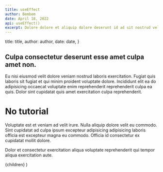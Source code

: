 ```yaml
---
title: useEffect
author: Bembem
date: April 18, 2022
api: useEffect()
excerpt: Dolore dolore et aliquip dolore deserunt id ad sit nostrud velit voluptate. Id ad est laboris deserunt tempor cillum aliqua id id.
---
```



  title: title,
  author: author,
  date: date,
}

## Culpa consectetur deserunt esse amet culpa amet non.

Eu nisi eiusmod velit dolore veniam nostrud laboris exercitation. Fugiat quis laboris sit fugiat et qui minim proident voluptate dolore. Incididunt elit ea do adipisicing occaecat voluptate enim reprehenderit reprehenderit culpa ea quis. Dolor sint cupidatat quis amet exercitation culpa reprehenderit.

# No tutorial

Voluptate est et veniam ad velit irure. Nulla aliquip dolore velit eu commodo. Sint cupidatat ad culpa ipsum excepteur adipisicing adipisicing laboris officia est excepteur magna eu commodo. Officia id consectetur ex cupidatat mollit dolore.

Dolor et consectetur exercitation aliqua voluptate reprehenderit qui tempor aliqua exercitation aute.

  <LayoutArticle meta={meta}>{children}</LayoutArticle>
)
